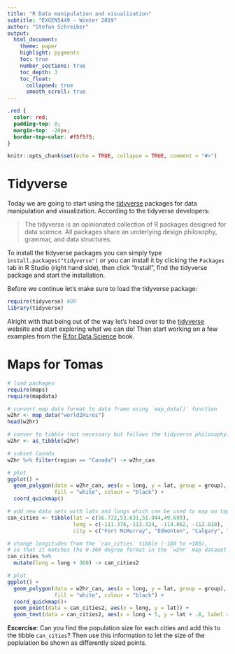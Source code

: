 ```yaml
---
title: "R Data manipulation and visualization"
subtitle: "EXGEN5449 - Winter 2019"
author: "Stefan Schreiber"
output:
  html_document:
    theme: paper
    highlight: pygments
    toc: true
    number_sections: true
    toc_depth: 3
    toc_float:
      collapsed: true
      smooth_scroll: true
---
```


<script>
$(document).ready(function() {
  $items = $('div#TOC li');
  $items.each(function(idx) {
    num_ul = $(this).parentsUntil('#TOC').length;
    $(this).css({'text-indent': num_ul * 10, 'padding-left': 0});
  });

});
</script>

```css
.red { 
  color: red;
  padding-top: 0;
  margin-top: -20px;
  border-top-color: #f5f5f5;
}
```


```r
knitr::opts_chunk$set(echo = TRUE, collapse = TRUE, comment = "#>")
```

# Tidyverse
Today we are going to start using the [tidyverse](https://www.tidyverse.org/) packages for data manipulation and visualization. According to the tidyverse developers:

> The tidyverse is an opinionated collection of R packages designed for data science. All packages share an underlying design philosophy, grammar, and data structures. 


To install the tidyverse packages you can simply type `install.packages("tidyverse")` or you can  install it by clicking the `Packages` tab in R Studio (right hand side), then click "Install", find the tidyverse package and start the installation.

Before we continue let's make sure to load the tidyverse package:

```r
require(tidyverse) #OR
library(tidyverse)
```

Alright with that being out of the way let's head over to the [tidyverse](https://www.tidyverse.org/) website and start exploring what we can do! Then start working on a few examples from the [R for Data Science](https://r4ds.had.co.nz/) book.

# Maps for Tomas

```r
# load packages
require(maps)
require(mapdata)

# convert map data format to data frame using `map_data()` function
w2hr <- map_data("world2Hires")
head(w2hr)

# conver to tibble (not necessary but follows the tidyverse philosophy)
w2hr <- as_tibble(w2hr)

# subset Canada
w2hr %>% filter(region == "Canada") -> w2hr_can

# plot
ggplot() +
  geom_polygon(data = w2hr_can, aes(x = long, y = lat, group = group),
               fill = "white", colour = "black") +
  coord_quickmap()

# add new data sets with lats and longs which can be used to map on top
can_cities <- tibble(lat = c(56.732,53.631,51.044,49.699),
                     long = c(-111.376,-113.324, -114.062, -112.818),
                     city = c("Fort McMurray", "Edmonton", "Calgary", "Lethbridge"))

# change longitudes from the `can_cities` tibble (-180 to +180),
# so that it matches the 0-360 degree format in the `w2hr` map dataset
can_cities %>% 
  mutate(long = long + 360) -> can_cities2

# plot
ggplot() +
  geom_polygon(data = w2hr_can, aes(x = long, y = lat, group = group),
               fill = "white", colour = "black") +
  coord_quickmap()+ 
  geom_point(data = can_cities2, aes(x = long, y = lat)) +
  geom_text(data = can_cities2, aes(x = long + 5, y = lat + .8, label = city))

```

**Excercise**: Can you find the population size for each cities and add this to the tibble `can_cities`? Then use this information to let the size of the poplulation be shown as differently sized points.
